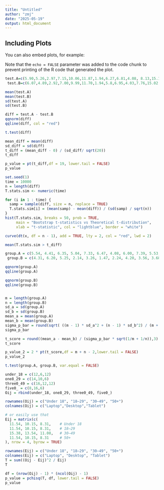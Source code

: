 ```yaml
---
title: "Untitled"
author: "zmj"
date: "2025-05-19"
output: html_document
---
```



## Including Plots

You can also embed plots, for example:


Note that the `echo = FALSE` parameter was added to the code chunk to prevent printing of the R code that generated the plot.

```r
test.A=c(5.90,5.26,2.97,7.15,10.06,11.87,1.94,6.27,6.81,4.08, 8.13,15.18,8.82,3.87,5.23,11.29,7.92,12.82,7.20,10.03)
 test.B=c(6.07,4.89,2.92,7.00,9.99,11.70,1.94,5.8,6.95,4.03,7.76,15.02,9.08,3.73,4.88,10.81,8.05,12.96,7.10, 10.07)
```

```r
mean(test.A)
mean(test.B)
sd(test.A)
sd(test.B)
```

```r
diff = test.A - test.B
qqnorm(diff)
qqline(diff, col = "red")
```

```r
t.test(diff)
```

```r
mean_diff = mean(diff)
sd_diff = sd(diff)
t_diff = (mean_diff - 0) / (sd_diff/ sqrt(20))
t_diff
```

```r
p_value = pt(t_diff,df = 19, lower.tail = FALSE)
p_value
```


```r
set.seed(1)
time = 10000
n = length(diff)
T.stats.sim <- numeric(time)

for (i in 1 : time) {
  samp = sample(diff, size = n, replace = TRUE)
  T.stats.sim[i] = (mean(samp) - mean(diff)) / (sd(samp) / sqrt(n))
}
hist(T.stats.sim, breaks = 50, prob = TRUE,
     main = "Bootstrap t-statistics vs Theoretical t-distribution",
     xlab = "t-statistic", col = "lightblue", border = "white")

curve(dt(x, df = n - 1), add = TRUE, lty = 2, col = "red", lwd = 2)
```


```r
mean(T.stats.sim > t_diff)
```

```r
group.A = c(5.54, 4.41, 6.35, 5.04, 7.33, 6.47, 4.08, 6.00, 7.39, 5.53, 1.54, 6.16, 4.23, 2.36, 5.09, 5.10, 5.33, 3.75, 6.49, 2.13, 5.44, 7.74, 3.80)
 group.B = c(4.31, 6.20, 5.25, 2.14, 3.26, 1.47, 2.24, 4.20, 3.56, 3.68, 7.02, 2.94, 5.49, 3.37, 4.59, 3.05, 5.24)
```

```r
qqnorm(group.A)
qqline(group.A)
```

```r
qqnorm(group.B)
qqline(group.B)
```

```r

```

```r
m = length(group.A)
n = length(group.B)
sd_a = sd(group.A)
sd_b = sd(group.B)
mean_a = mean(group.A)
mean_b = mean(group.B)
sigma_p_bar = round(sqrt( ((m - 1) * sd_a^2 + (n - 1) * sd_b^2) / (m + n - 2) ), 3)
sigma_p_bar

```

```r
t_score = round((mean_a - mean_b) / (sigma_p_bar * sqrt(1/m + 1/n)),3)
t_score
```

```r
p_value_2 = 2 * pt(t_score,df = m + n - 2,lower.tail = FALSE)
p_value_2
```

```r
t.test(group.A, group.B, var.equal = FALSE)


```

```r
under_18 = c(12,6,12)
one8_29 = c(14,10,6)
three0_49 = c(16,12,12)
five0_ = c(8,16,6)
Oij = rbind(under_18, one8_29, three0_49, five0_)

rownames(Oij) = c("Under 18", "18–29", "30–49", "50+")
colnames(Oij) = c("Laptop","Desktop","Tablet")

# or easily use that 
Eij = matrix(c(
  11.54, 10.15, 8.31,    # Under 18
  11.54, 10.15, 8.31,    # 18–29
  15.38, 13.54, 11.08,   # 30–49
  11.54, 10.15, 8.31     # 50+
), nrow = 4, byrow = TRUE)

rownames(Eij) = c("Under 18", "18–29", "30–49", "50+")
colnames(Eij) = c("Laptop", "Desktop", "Tablet")
T = sum((Oij - Eij)^2 / Eij)
T
```


```r
df = (nrow(Oij) - 1) * (ncol(Oij) - 1)
p_value = pchisq(T, df, lower.tail = FALSE)
p_value
```